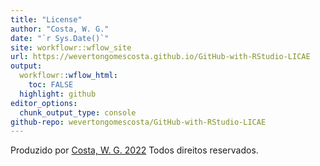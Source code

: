 ```yaml
---
title: "License"
author: "Costa, W. G."
date: "`r Sys.Date()`"
site: workflowr::wflow_site
url: https://wevertongomescosta.github.io/GitHub-with-RStudio-LICAE
output:
  workflowr::wflow_html:
    toc: FALSE
  highlight: github
editor_options:
  chunk_output_type: console
github-repo: wevertongomescosta/GitHub-with-RStudio-LICAE
---
```


Produzido por [Costa, W. G. 2022](https://github.com/WevertonGomesCosta)
Todos direitos reservados.
